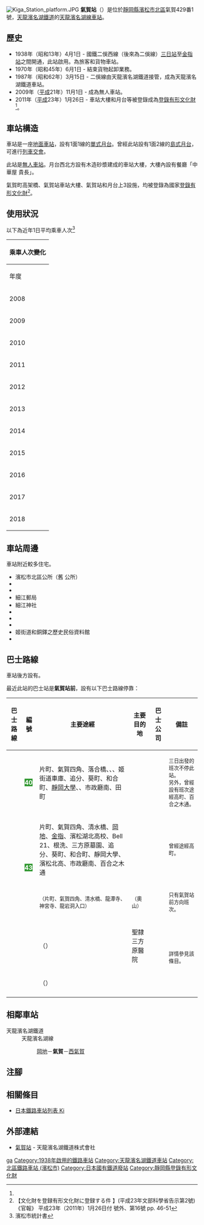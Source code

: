 {{NoteTA
|T=zh-hans:气贺站;zh-hk:氣賀站;zh-tw:氣賀車站;
|1=zh-hans:气贺站;zh-hk:氣賀站;zh-tw:氣賀車站;
}}
{{About|天龍濱名湖鐵道車站|曾經同名的濱松鐵道（後來為遠州鐵道奧山線）車站|氣賀口站}}
{{Infobox station
|公司色 = #4D7F54
|站名 = 氣賀
|圖片 = Tenryu Hamanako Line Kiga Station 2019 ac (1).jpg
|圖片說明 = 車站大樓
|日文原名 = 気賀
|平假名 = きが
|羅馬拼音 = KIGA
|副站名 = 
|電報略號 = ニカ
|所在地 = {{JPN}}[[靜岡縣|靜岡縣]][[濱松市|濱松市]][[北區_(濱松市)|北區]]{{Translink|ja|細江町|細江町 (濱松市)|細江町}}氣賀429番1號
|座標 = {{coord|34|48|26|N|137|39|07|E|type:railwaystation_region:JP-24|display=inline,title}}
|車站構造 = [[地面車站|地面車站]]
|月台配置 = 1面1線
|啟用年月日 = 1938年（昭和13年）4月1日
|廢站年月日 = 
|乘客人數 = 73
|上下車人次 = 
|統計年度 = 2018
|轉車 = 
|全寬備註 = [[無人車站|無人車站]]
|adjacent = {{Adjacent stations|system=天龍濱名湖鐵道|line=天龍濱名湖線|left=岡地|right=西氣賀|note-left=1.3km|note-mid=距離[[掛川站|掛川]]44.8km|note-right=2.9km}}
}}
[[File:Kiga_Station_platform.JPG|thumb]]
'''氣賀站'''（{{jpn|j=気賀駅|hg=きがえき|rm=Kiga eki|f=y}}）是位於[[靜岡縣|靜岡縣]][[濱松市|濱松市]][[北區_(濱松市)|北區]]{{Translink|ja|細江町|細江町 (濱松市)|細江町}}氣賀429番1號，[[天龍濱名湖鐵道|天龍濱名湖鐵道]]的[[天龍濱名湖線|天龍濱名湖線]][[鐵路車站|車站]]。

== 歷史 ==
* 1938年（昭和13年）4月1日 - 國鐵二俁西線（後來為二俁線）[[三日站|三日站]]至[[金指站|金指站]]之間開通，此站啟用。為旅客和貨物車站。
* 1970年（昭和45年）6月1日 - 結束貨物起卸業務。
* 1987年（昭和62年）3月15日 - 二俁線由天龍濱名湖鐵道接管，成為天龍濱名湖鐵道車站。
* 2009年（[[平成|平成]]21年）11月1日 - 成為無人車站。
* 2011年（[[平成|平成]]23年）1月26日 - 車站大樓和月台等被登錄成為[[登錄有形文化財|登錄有形文化財]]<ref name="H23-monkashokokuji-2" />。

== 車站構造 ==
車站是一座[[地面車站|地面車站]]，設有1面1線的[[單式月台|單式月台]]。曾經此站設有1面2線的[[島式月台|島式月台]]，可進行[[列車交會|列車交會]]。

此站是[[無人車站|無人車站]]。月台西北方設有木造砂漿建成的車站大樓，大樓內設有餐廳「中華屋 貴長」。

氣賀町高架橋、氣賀站車站大樓、氣賀站{{Translink|ja|貨物上屋|貨棚}}和月台上3設施，均被登錄為國家[[登錄有形文化財|登錄有形文化財]]<ref name="H23-monkashokokuji-2">【文化財を登録有形文化財に登録する件 】(平成23年文部科學省告示第2號) 《官報》 平成23年（2011年）1月26日付 號外、第16號 pp. 46-51</ref>。

== 使用狀況 ==
以下為近年1日平均乘車人次<ref>濱松市統計書</ref>

{| class="wikitable" style="margin: 1em 0.2em; text-align: center; font-size: 90%;"
|- style="background: #ddd;"
!colspan="2"|乘車人次變化
|-
!年度
!一日平均<br>乘車人次
|-
|2008
|113
|-
|2009
|101
|-
|2010
|105
|-
|2011
|136
|-
|2012
|129
|-
|2013
|123
|-
|2014
|124
|-
|2015
|100
|-
|2016
|105
|-
|2017
|142
|-
|2018
|73
|}

== 車站周邊 ==
車站附近較多住宅。
* 濱松市北區公所（舊 {{Translink|ja|細江町}}公所）
* {{Translink|ja|浜松市みをつくし文化センター|濱松澪標文化中心}}
* {{Translink|ja|細江警察署|細江警署}}
* 細江郵局
* 細江神社
* {{Translink|ja|国道362号|國道362號}}
* {{Translink|ja|姫街道 (東海道)|姬街道 (東海道)|姬街道}}
* {{Translink|ja|気賀関所|氣賀關所}}
* 姬街道和銅鐸之歷史民俗資料館
* {{Translink|ja|堀川城}}

== 巴士路線 ==
車站後方設有{{Translink|ja|遠鉄バス|遠鐵巴士}}{{Translink|ja|遠州鉄道細江営業所|遠州鐵道細江營業所|細江營業所}}。

最近此站的巴士站是'''氣賀站前'''，設有以下巴士路線停靠：
{| class="wikitable" style="font-size:small;"
!巴士路線!!編號!!主要途經!!主要目的地!!巴士公司!!備註
|-
|{{Translink|ja|遠州鉄道細江営業所#気賀三ヶ日線|遠州鐵道細江營業所#氣賀三日線|氣賀三日線}}||'''<span style="background-color:#339933;color:white">40</span>'''||片町、氣賀四角、落合橋、{{Translink|ja|湖東}}、{{Translink|ja|聖隷三方原病院|聖隸三方原醫院}}、姬街道車庫、追分、葵町、和合町、[[靜岡大學|靜岡大學]]、{{Translink|ja|静岡県立浜松北高等学校|靜岡縣立濱松北高等學校|濱松北高}}、市政廳南、田町||rowspan="2"|{{Translink|ja|浜松駅バスターミナル|濱松站巴士總站|濱松站}}|| rowspan="3" |{{Translink|ja|遠鉄バス|遠鐵巴士|遠州鐵道}}||<small>三日出發的班次不停此站。<br>另外，曾經設有班次途經高町、百合之木通。</small>
|-
|rowspan="2"|{{Translink|ja|遠州鉄道細江営業所#引佐線|遠州鐵道細江營業所#引佐線|引佐線}}||rowspan="2"|'''<span style="background-color:#339933;color:white">43</span>'''||片町、氣賀四角、清水橋、[[岡地站|岡地]]、[[金指站|金指]]、濱松湖北高校、Bell 21、根洗、三方原墓園、追分、葵町、和合町、靜岡大學、濱松北高、市政廳南、百合之木通||<small>曾經途經高町。</small>
|-
|<small>（片町、氣賀四角、清水橋、龍潭寺、神宮寺、龍岩洞入口）</small>||<small>（奧山）</small>||<small>只有氣賀站前方向班次。</small>
|-
|rowspan="2" colspan="2"|{{Translink|ja|浜松市自主運行バス|濱松市自主運行巴士}}
|（{{Translink|ja|浜松市自主運行バス#細江地域バス「みをつくしバス」|濱松市自主運行巴士#細江地域巴士「澪標巴士」|細江澪標巴士}}）||聖隸三方原醫院||rowspan="2"|{{Translink|ja|遠鉄タクシー|遠鐵的士}}||rowspan="2"|<small>詳情參見該條目。</small>
|-
|colspan="2"|（{{Translink|ja|浜松市自主運行バス#いなさみどりバス|濱松市自主運行巴士#稻佐綠巴士|稻佐綠巴士}}）
|-
|}

== 相鄰車站 ==
; 天龍濱名湖鐵道
: 天龍濱名湖線
:: [[岡地站|岡地]]－'''氣賀'''－[[西氣賀站|西氣賀]]
== 注腳 ==
{{Reflist}}
== 相關條目 ==
* [[日本鐵路車站列表_Ki|日本鐵路車站列表 Ki]]
== 外部連結 ==
* [https://www.tenhama.co.jp/about/station/kiga/ 氣賀站] {{Wayback|url=https://www.tenhama.co.jp/about/station/kiga/ |date=20201201050108 }}{{ja icon}} - 天龍濱名湖鐵道株式會社
{{DEFAULTSORT:Kiga}}
{{天龍濱名湖線}}
[[Category:日本鐵路車站_Ki|ga]]
[[Category:1938年啟用的鐵路車站|Category:1938年啟用的鐵路車站]]
[[Category:天龍濱名湖鐵道車站|Category:天龍濱名湖鐵道車站]]
[[Category:北區鐵路車站_(濱松市)|Category:北區鐵路車站 (濱松市)]]
[[Category:日本國有鐵道廢站|Category:日本國有鐵道廢站]]
[[Category:靜岡縣登錄有形文化財|Category:靜岡縣登錄有形文化財]]
